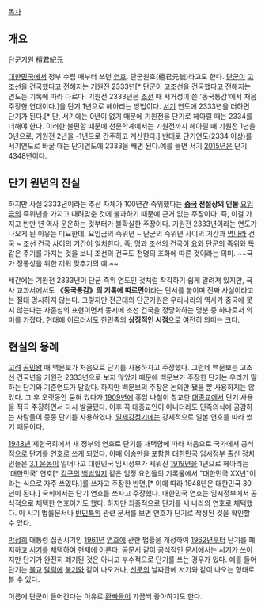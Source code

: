 [[목차]]

== 개요 ==
단군기원
檀君紀元

[[대한민국]]에서 정부 수립 때부터 쓰던 [[연호]]. 단군원호(檀君元號)라고도 한다. [[단군]]이 [[고조선]]을 건국했다고 전해지는 기원전 2333년[* 단군이 고조선을 건국했다고 전해지는 연도는 기록에 따라 다르다. 기원전 2333년은 [[조선]] 때 서거정이 쓴 '동국통감'에서 처음 주장한 연대이다.]을 단기 1년으로 헤아리는 방법이다. [[서기]] 연도에 2333년을 더하면 단기가 된다.[* 단, 서기에는 0년이 없기 때문에 기원전을 단기로 헤아릴 때는 2334를 더해야 한다. 이러한 불편함 때문에 천문학계에서는 기원전까지 헤아릴 때 기원전 1년을 0년으로, 기원전 2년을 -1년으로 간주하고 계산한다.] 반대로 단기연도(2334 이상)를 서기연도로 바꿀 때는 단기연도에 2333을 빼면 된다.예를 들면 서기 [[2015년]]은 단기 4348년이다.

== 단기 원년의 진실 ==
하지만 사실 2333년이라는 추산 자체가 100년간 즉위했다는 '''[[중국]] 전설상의 인물''' [[요#s-3|요임금]]의 즉위년을 가지고 때려맞춘 것에 불과하기 때문에 근거 없는 주장이다.  즉, 이걸 가지고 반만 년 역사 운운하는 것부터가 불확실한 주장이다. 기원전 2333년이라는 연도가 나오게 된 이유는 미묘한데, 요임금의 즉위년 ~ 단군의 즉위년 사이의 기간과 [[명나라]] 건국 ~ [[조선]] 건국 사이의 기간이 일치한다. 즉, 명과 조선의 건국이 요와 단군의 즉위와 똑같은 주기를 가지는 것을 보니 조선의 건국도 천명의 조화에 따른 것이라는 의미. ~~국가 정통성을 위한 끼워 맞추기의 예.~~

세간에는 기원전 2333년이 단군 즉위 연도인 것처럼 착각하기 쉽게 알려져 있지만, 국사 교과서에서도 '''《동국통감》의 기록에 따르면'''이라는 단서를 붙이며 진짜 사실이라고는 절대 명시하지 않는다.
그렇지만 전근대의 단군기원은 우리나라의 역사가 중국에 못지 않는다는 자존심의 표현이면서 동시에 조선 건국을 정당화하는 명분 중 하나로서 의미를 가졌다. 현대에 이르러서도 한민족의 '''상징적인 시점'''으로 여전히 의미는 크다.

== 현실의 용례 ==
[[고려]] [[공민왕]] 때 백문보가 처음으로 단기를 사용하자고 주장했다. 그런데 백문보는 고조선 건국년을 기원전 2333년으로 보지 않았기 때문에 백문보가 주장한 단기는 우리가 말하는 단기와 기준연도가 달랐다. 하지만 백문보의 주장은 논의만 됐을 뿐 사용하지는 않았다.
그 후 오랫동안 묻혀 있다가 [[1909년]]에 홍암 나철이 창교한 [[대종교]]에서 단기 사용을 적극 주장하면서 다시 발굴됐다. 이후 꼭 대종교인이 아니더라도 민족의식에 공감하는 사람들이 종종 단기를 사용하였다. [[일제강점기]]에는 강제적으로 일본 연호를 따라 썼기 때문이다.

[[1948년]] 제헌국회에서 새 정부의 연호로 단기를 채택함에 따라 처음으로 국가에서 공식적으로 단기를 연호로 쓰게 되었다. 이때 [[이승만]]을 포함한 [[대한민국 임시정부]] 출신 정치인들은 [[3.1 운동]]이 일어나고 대한민국 임시정부가 세워진 [[1919년]]을 1년으로 헤아리는 '대한민국' 연호[* [[김구]]의 [[백범일지]] 같은 임정 요인들의 기록물에서 "대한민국 XX년"이라는 식으로 자주 쓰였다.]를 쓰자고 주장한 반면,[* 이에 따라 1948년은 대한민국 30년이 된다.] 국회에서는 단기 연호를 쓰자고 주장했다. 대한민국 연호는 임시정부에서 공식적으로 채택한 연호이기도 했다. 하지만 최종적으로 단기를 새 나라의 연호로 채택했다. 이 시기 법률문서나 [[반민특위]] 관련 문서를 보면 연호가 단기로 작성된 것을 확인할 수 있다.

[[박정희]] 대통령 집권시기인 [[1961년]] [[연호]]에 관한 법률을 개정하여 [[1962년]]부터 단기를 폐지하고 [[서기]]를 채택하여 현재에 이른다. 공문서 같이 공식적인 문서에서는 서기가 쓰이지만 단기가 완전히 폐기된 것은 아니고 부수적으로 단기를 쓰는 경우가 있다. 예를 들어 단기는 [[불교]] [[달력]]에 [[불기]]와 같이 나오거나, [[신문]]의 날짜란에 서기와 같이 나오는 형태로 볼 수 있다.

이름에 단군이 들어간다는 이유로 [[환빠]]들이 가끔씩 좋아하기도 한다.
